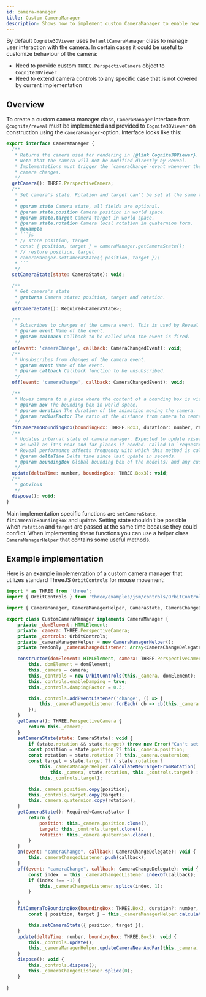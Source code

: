 ```yaml
---
id: camera-manager
title: Custom CameraManager
description: Shows how to implement custom CameraManager to enable new camera manipulation features.
---
```



By default `Cognite3DViewer` uses `DefaultCameraManager` class to manage user interaction with the camera.
In certain cases it could be useful to customize behaviour of the camera:

- Need to provide custom `THREE.PerspectiveCamera` object to `Cognite3DViewer`
- Need to extend camera controls to any specific case that is not covered by current implementation


## Overview

To create a custom camera manager class, `CameraManager` interface from `@cognite/reveal` must be implemented
and provided to `Cognite3DViewer` on construction using the `cameraManager`-option. Interface looks like this:

```js
export interface CameraManager {
  /**
   * Returns the camera used for rendering in {@link Cognite3DViewer}.
   * Note that the camera will not be modified directly by Reveal.
   * Implementations must trigger the `cameraChange`-event whenever the
   * camera changes.
   */
  getCamera(): THREE.PerspectiveCamera;
  /**
   * Set camera's state. Rotation and target can't be set at the same time. as they could conflict.
   *
   * @param state Camera state, all fields are optional.
   * @param state.position Camera position in world space.
   * @param state.target Camera target in world space.
   * @param state.rotation Camera local rotation in quaternion form.
   * @example
   * ```js
   * // store position, target
   * const { position, target } = cameraManager.getCameraState();
   * // restore position, target
   * cameraManager.setCameraState({ position, target });
   * ```
   */
  setCameraState(state: CameraState): void;

  /**
   * Get camera's state
   * @returns Camera state: position, target and rotation.
   */
  getCameraState(): Required<CameraState>;

  /**
   * Subscribes to changes of the camera event. This is used by Reveal to react on changes of the camera.
   * @param event Name of the event.
   * @param callback Callback to be called when the event is fired.
   */
  on(event: 'cameraChange', callback: CameraChangedEvent): void;
  /**
   * Unsubscribes from changes of the camera event.
   * @param event Name of the event.
   * @param callback Callback function to be unsubscribed.
   */
  off(event: 'cameraChange', callback: CameraChangedEvent): void;

  /**
   * Moves camera to a place where the content of a bounding box is visible to the camera.
   * @param box The bounding box in world space.
   * @param duration The duration of the animation moving the camera.
   * @param radiusFactor The ratio of the distance from camera to center of box and radius of the box.
   */
  fitCameraToBoundingBox(boundingBox: THREE.Box3, duration?: number, radiusFactor?: number): void;
  /**
   * Updates internal state of camera manager. Expected to update visual state of the camera
   * as well as it's near and far planes if needed. Called in `requestAnimationFrame`-loop.
   * Reveal performance affects frequency with which this method is called.
   * @param deltaTime Delta time since last update in seconds.
   * @param boundingBox Global bounding box of the model(s) and any custom objects added to the scene.
   */
  update(deltaTime: number, boundingBox: THREE.Box3): void;
  /**
   * @obvious
   */
  dispose(): void;
}

```

Main implementation specific functions are `setCameraState`, `fitCameraToBoundingBox` and `update`. 
Setting state shouldn't be possible when `rotation` and `target` are passed at the same time because they could conflict.
When implementing these functions you can use a helper class `CameraManagerHelper` that contains some useful methods.

## Example implementation

Here is an example implementation of a custom camera manager that utilizes standard ThreeJS `OrbitControls` for mouse movement:

```js
import * as THREE from 'three';
import { OrbitControls } from 'three/examples/jsm/controls/OrbitControls';

import { CameraManager, CameraManagerHelper, CameraState, CameraChangeDelegate } from '@cognite/reveal';

export class CustomCameraManager implements CameraManager {
    private _domElement: HTMLElement;
    private _camera: THREE.PerspectiveCamera;
    private _controls: OrbitControls;
    private _cameraManagerHelper = new CameraManagerHelper();
    private readonly _cameraChangedListener: Array<CameraChangeDelegate> = [];

    constructor(domElement: HTMLElement, camera: THREE.PerspectiveCamera) {
        this._domElement = domElement;
        this._camera = camera;
        this._controls = new OrbitControls(this._camera, domElement);
        this._controls.enableDamping = true;
        this._controls.dampingFactor = 0.3;

        this._controls.addEventListener('change', () => {
            this._cameraChangedListener.forEach( cb => cb(this._camera.position, this._controls.target));
        });
    }
    getCamera(): THREE.PerspectiveCamera {
        return this._camera;
    }
    setCameraState(state: CameraState): void {
        if (state.rotation && state.target) throw new Error("Can't set both rotation and target");
        const position = state.position ?? this._camera.position;
        const rotation = state.rotation ?? this._camera.quaternion;
        const target = state.target ?? ( state.rotation ? 
            this._cameraManagerHelper.calculateNewTargetFromRotation(
                this._camera, state.rotation, this._controls.target) : 
            this._controls.target);

        this._camera.position.copy(position);
        this._controls.target.copy(target);
        this._camera.quaternion.copy(rotation);
    }
    getCameraState(): Required<CameraState> {
        return {
            position: this._camera.position.clone(),
            target: this._controls.target.clone(),
            rotation: this._camera.quaternion.clone(),
        }
    }
    on(event: "cameraChange", callback: CameraChangeDelegate): void {
        this._cameraChangedListener.push(callback);
    }
    off(event: "cameraChange", callback: CameraChangeDelegate): void {
        const index  = this._cameraChangedListener.indexOf(callback);
        if (index !== -1) {
            this._cameraChangedListener.splice(index, 1);
        }

    }
    fitCameraToBoundingBox(boundingBox: THREE.Box3, duration?: number, radiusFactor?: number): void {
        const { position, target } = this._cameraManagerHelper.calculateCameraStateToFitBoundingBox(this._camera, boundingBox, radiusFactor);

        this.setCameraState({ position, target });
    }
    update(deltaTime: number, boundingBox: THREE.Box3): void {
        this._controls.update();
        this._cameraManagerHelper.updateCameraNearAndFar(this._camera, boundingBox);
    }
    dispose(): void {
        this._controls.dispose();
        this._cameraChangedListener.splice(0);
    }
    
}
```

